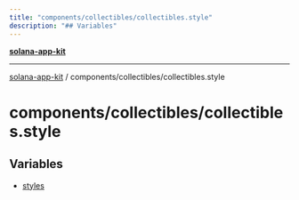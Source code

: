 ```yaml
---
title: "components/collectibles/collectibles.style"
description: "## Variables"
---
```


[**solana-app-kit**](../../../README.mdx)

***

[solana-app-kit](../../../README.mdx) / components/collectibles/collectibles.style

# components/collectibles/collectibles.style

## Variables

- [styles](variables/styles.mdx)
